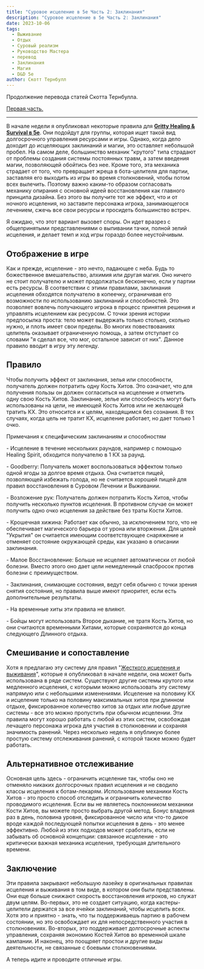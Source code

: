 ```yaml
---
title: "Суровое исцеление в 5e Часть 2: Заклинания"
description: "Суровое исцеление в 5e Часть 2: Заклинания"
date: 2023-10-06
tags:
  - Выживание
  - Отдых
  - Суровый реализм
  - Руководство Мастера
  - перевод
  - Заклинания
  - Магия
  - D&D 5e
author: Скотт Тернбулл
---
```


Продолжение перевода статей Скотта Тернбулла.

[Первая часть.](https://cyborgsandmages.com/posts/translations/gritty-healing)

---
В начале недели я опубликовал некоторые правила для [**Gritty Healing & Survival в 5e**](https://cyborgsandmages.com/posts/translations/gritty-healing). Они подойдут для группы, которая ищет такой вид долгосрочного управления ресурсами и игры. Однако, когда дело доходит до исцеляющих заклинаний и магии, это оставляет небольшой пробел. На самом деле, большинство механик "крутого" типа страдают от проблемы создания системы постоянных травм, а затем введения магии, позволяющей обойтись без нее. Кроме того, эта механика страдает от того, что превращает жреца в бота-целителя для партии, заставляя его выходить из игры во время столкновений, чтобы потом всех вылечить. Поэтому важно каким-то образом согласовать механику опирания с основной идеей восстановления как главного принципа дизайна. Без этого вы получите тот же эффект, что и от ночного исцеления, но заставите персонажа игрока, занимающегося лечением, сжечь все свои ресурсы и просидеть большинство встреч.

Я ожидаю, что этот вариант вызовет споры. Он идет вразрез с общепринятыми представлениями о выпивании тачки, полной зелий исцеления, и делает темп и ход игры гораздо более неустойчивым.

## Отображение в игре

Как и прежде, исцеление - это нечто, падающее с неба. Будь то божественное вмешательство, алхимия или другая магия. Оно ничего не стоит получателю и может продолжаться бесконечно, если у партии есть ресурсы. В соответствии с этими правилами, заклинания исцеления обходятся получателю в копеечку, ограничивая его возможности по использованию заклинаний и способностей. Это позволяет вовлечь получающего игрока в процесс принятия решения и управлять исцелением как ресурсом. С точки зрения истории предпосылка проста: тело может выдержать только столько, сколько нужно, и плоть имеет свои пределы. Во многих повествованиях целитель оказывает ограниченную помощь, а затем отступает со словами "я сделал все, что мог, остальное зависит от них". Данное правило вводит в игру эту легенду.

## Правило

Чтобы получить эффект от заклинания, зелья или способности, получатель должен потратить одну Кость Хитов. Это означает, что для получения пользы он должен согласиться на исцеление и отметить одну свою Кость Хитов. Заклинание, зелье или способность могут быть использованы на цели, не имеющей Кость Хитов или не желающей тратить КХ. Это относится и к целям, находящимся без сознания. В тех случаях, когда цель не тратит КХ, исцеление работает, но дает только 1 очко.

Примечания к специфическим заклинаниям и способностям

\- Исцеление в течение нескольких раундов, например с помощью Healing Spirit, обходится получателю в 1 КХ за раунд.

\- Goodberry: Получатель может воспользоваться эффектом только одной ягоды за долгое время отдыха. Она считается пищей, позволяющей избежать голода, но не считается хорошей пищей для правил восстановления в Суровом Лечении и Выживании.

\- Возложение рук: Получатель должен потратить Кость Хитов, чтобы получить несколько пунктов исцеления. В противном случае он может получить одно очко исцеления за действие без траты Кости Хитов.

\- Крошечная хижина: Работает как обычно, за исключением того, что не обеспечивает магического барьера от урона или вторжения. Для целей "Укрытия" он считается имеющим соответствующее снаряжение и отменяет состояние окружающей среды, как указано в описании заклинания.

\- Малое Восстановление: Больше не исцеляет автоматически от любой болезни. Вместо этого оно дает цели немедленный спасбросок против болезни с преимуществом.

\- Заклинания, снимающие состояния, ведут себя обычно с точки зрения снятия состояния, но правила выше имеют приоритет, если есть дополнительные результаты.

\- На временные хиты эти правила не влияют.

\- Бойцы могут использовать Второе дыхание, не тратя Кость Хитов, но они считаются временными Хитами, которые сохраняются до конца следующего Длинного отдыха.

## Смешивание и сопоставление

Хотя я предлагаю эту систему для правил "[Жесткого исцеления и выживания](https://cyborgsandmages.com/posts/translations/gritty-healing)", которые я опубликовал в начале недели, она может быть использована в ряде систем. Существуют другие системы крутого или медленного исцеления, с которыми можно использовать эту систему напрямую или с небольшими изменениями. Исцеление на половину КХ и исцеление только на половину максимальных хитов при длинном отдыхе, фиксированное количество хитов за отдых или любые другие системы - все это можно пропустить при обычном исцелении. Эти правила могут хорошо работать с любой из этих систем, освобождая лечащего персонажа игрока для участия в столкновении и сохраняя значимость ранений. Через несколько недель я опубликую более простую систему отслеживания ранений, с которой также можно будет работать.

## Альтернативное отслеживание

Основная цель здесь - ограничить исцеление так, чтобы оно не отменяло никаких долгосрочных правил исцеления и не сводило классы исцеления к ботам-лекарям. Использование механики Кость Хитов - это просто способ отследить и ограничить количество проводимого исцеления. Если вы не являетесь поклонником механики Кости Хитов, вы можете просто выбрать другой метод. Бонус владения раз в день, половина уровня, фиксированное число или что-то дикое вроде каждой последующей попытки исцеления в день - это менее эффективно. Любой из этих подходов может сработать, если не забывать об основной концепции: связанное исцеление - это критически важная механика исцеления, требующая длительного времени.

## Заключение

Эти правила закрывают небольшую лазейку в оригинальных правилах исцеления и выживания в том виде, в котором они были представлены. Они еще больше снижают скорость восстановления игроков, но служат двум целям. Во-первых, это не создает ситуацию, когда кастеры-целители держатся за все ячейки заклинаний, чтобы исцелить всех. Хотя это и приятно - знать, что ты поддерживаешь партию в рабочем состоянии, но это освобождает их для непосредственного участия в столкновениях. Во-вторых, это поддерживает долгосрочные аспекты управления, сохраняя экономию Костей Хитов во временной шкале кампании. И наконец, это поощряет простои и другие виды деятельности, не связанные с боевыми столкновениями.

А теперь идите и проводите отличные игры.
